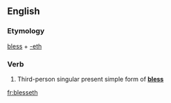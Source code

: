 ==English==

===Etymology===
[[bless]] + [[-eth]]

===Verb===
{{en-verb form}}

# {{archaic}} Third-person singular present simple form of '''[[bless]]'''

[[fr:blesseth]]